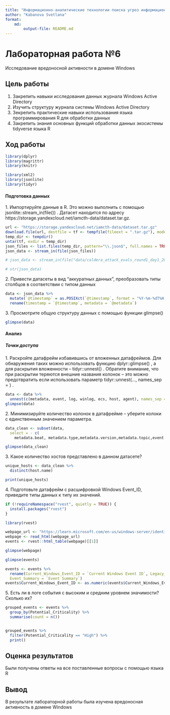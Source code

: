 ```yaml
---
title: "Информационно-аналитические технологии поиска угроз информационной безопасности"
author: "Kabanova Svetlana"
format: 
    md:
        output-file: README.md
---
```


# Лабораторная работа №6

Исследование вредоносной активности в домене Windows


## Цель работы

1. Закрепить навыки исследования данных журнала Windows Active Directory
2. Изучить структуру журнала системы Windows Active Directory
3. Зекрепить практические навыки использования языка программирования R для
обработки данных
4. Закрепить знания основных функций обработки данных экосистемы tidyverse
языка R

## Ход работы
```r
library(dplyr)
library(magrittr)
library(knitr)

library(xml2)
library(jsonlite)
library(tidyr)
```
#### Подготовка данных

1\. Импортируйте данные в R. Это можно выполнить с помощью
jsonlite::stream_in(file()) . Датасет находится по адресу
https://storage.yandexcloud.net/iamcth-data/dataset.tar.gz.

```r
url <- "https://storage.yandexcloud.net/iamcth-data/dataset.tar.gz"
download.file(url, destfile = tf <- tempfile(fileext = ".tar.gz"), mode = "wb")
temp_dir <- tempdir()
untar(tf, exdir = temp_dir)
json_files <- list.files(temp_dir, pattern="\\.json$", full.names = TRUE, recursive = TRUE)
json_data <- stream_in(file(json_files))
```

```r
# json_data <- stream_in(file("data/caldera_attack_evals_round1_day1_2019-10-20201108.json"))
```
```r
# str(json_data)
```

2\. Привести датасеты в вид “аккуратных данных”, преобразовать типы столбцов в соответствии с типом данных
```r
data <- json_data %>%
  mutate(`@timestamp` = as.POSIXct(`@timestamp`, format = "%Y-%m-%dT%H:%M:%OSZ", tz = "UTC")) %>%
  rename(timestamp = `@timestamp`, metadata = `@metadata`)
```

3\. Просмотрите общую структуру данных с помощью функции glimpse()

```r
glimpse(data)
```

#### Анализ
##### Точки доступа
1\. Раскройте датафрейм избавившись от вложенных датафреймов. Для
обнаружения таких можно использовать функцию dplyr::glimpse() , а для
раскрытия вложенности – tidyr::unnest() . Обратите внимание, что при
раскрытии теряются внешние названия колонок – это можно предотвратить
если использовать параметр tidyr::unnest(..., names_sep = ) .

```r
data <- data %>% 
  unnest(c(metadata, event, log, winlog, ecs, host, agent), names_sep = ".")
glimpse(data)
```

2\. Минимизируйте количество колонок в датафрейме – уберите колоки с
единственным значением параметра.
```r
data_clean <- subset(data, 
  select = - c(
    metadata.beat, metadata.type,metadata.version,metadata.topic,event.kind,winlog.api,agent.ephemeral_id,agent.hostname,agent.id,agent.version,agent.type))

glimpse(data_clean)
```

3\. Какое количество хостов представлено в данном датасете?

```r
unique_hosts <- data_clean %>%
  distinct(host.name)

print(unique_hosts)
```

4\. Подготовьте датафрейм с расшифровкой Windows Event_ID, приведите типы
данных к типу их значений.

```r
if (!requireNamespace("rvest", quietly = TRUE)) {
  install.packages("rvest")
}

library(rvest)
```

```r
webpage_url <- "https://learn.microsoft.com/en-us/windows-server/identity/ad-ds/plan/appendix-l--events-to-monitor"
webpage <- read_html(webpage_url)
events <- rvest::html_table(webpage)[[1]]
```
```r
glimpse(webpage)
```

```r
glimpse(events)
```

```r
events <- events %>% 
  rename(Current_Windows_Event_ID = `Current Windows Event ID`, Legacy_Windows_Event_ID = `Legacy Windows Event ID`, Potential_Criticality = `Potential Criticality`, 
  Event_Summary = `Event Summary`)
events$Current_Windows_Event_ID <- as.numeric(events$Current_Windows_Event_ID, na.rm = TRUE)
```

5\. Есть ли в логе события с высоким и средним уровнем значимости? Сколько их?
```r
grouped_events <- events %>%
  group_by(Potential_Criticality) %>%
  summarise(count = n())


grouped_events %>%
  filter(Potential_Criticality == "High") %>%
  print()
```

## Оценка результатов

Были получены ответы на все поставленные вопросы с помощью языка R 

## Вывод

В результате лабораторной работы была изучена вредоносная активность в домене Windows

